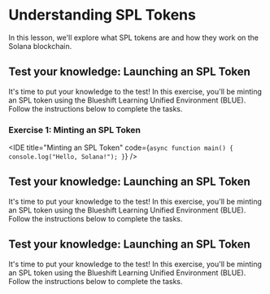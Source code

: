 
# Understanding SPL Tokens

In this lesson, we'll explore what SPL tokens are and how they work on the Solana blockchain.

## Test your knowledge: Launching an SPL Token

It's time to put your knowledge to the test! In this exercise, you'll be minting an SPL token using the Blueshift
Learning Unified Environment (BLUE). Follow the instructions below to complete the tasks.

### Exercise 1: Minting an SPL Token

<IDE
  title="Minting an SPL Token"
  code={`
async function main() {
  console.log("Hello, Solana!");
}
  `}
/>

## Test your knowledge: Launching an SPL Token

It's time to put your knowledge to the test! In this exercise, you'll be minting an SPL token using the Blueshift
Learning Unified Environment (BLUE). Follow the instructions below to complete the tasks.

## Test your knowledge: Launching an SPL Token

It's time to put your knowledge to the test! In this exercise, you'll be minting an SPL token using the Blueshift
Learning Unified Environment (BLUE). Follow the instructions below to complete the tasks.